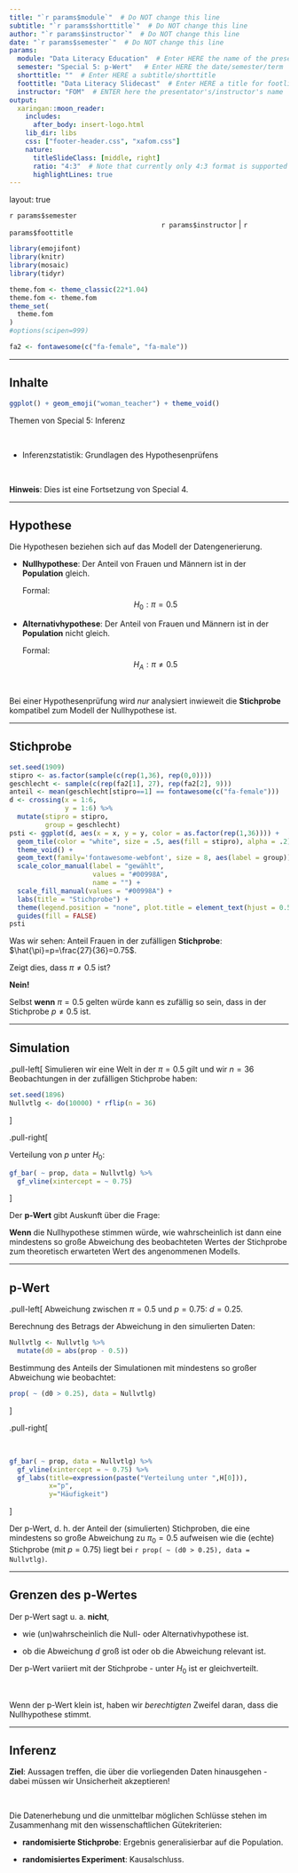 ```yaml
---
title: "`r params$module`"  # Do NOT change this line
subtitle: "`r params$shorttitle`"  # Do NOT change this line
author: "`r params$instructor`"  # Do NOT change this line
date: "`r params$semester`"  # Do NOT change this line
params:
  module: "Data Literacy Education"  # Enter HERE the name of the presentation/course/module
  semester: "Special 5: p-Wert"   # Enter HERE the date/semester/term
  shorttitle: ""  # Enter HERE a subtitle/shorttitle
  foottitle: "Data Literacy Slidecast"  # Enter HERE a title for footline
  instructor: "FOM"  # ENTER here the presentator's/instructor's name
output:
  xaringan::moon_reader:
    includes:
      after_body: insert-logo.html
    lib_dir: libs
    css: ["footer-header.css", "xafom.css"]
    nature:
      titleSlideClass: [middle, right]
      ratio: "4:3"  # Note that currently only 4:3 format is supported
      highlightLines: true
---
```



layout: true
  
<div class="my-header"></div>

<!-- the following lines define the header and the footer line: -->
<div class="my-footer"><span>`r params$semester`    
&emsp;&emsp;&emsp;&emsp;&emsp;&emsp;
&emsp;&emsp;&emsp;&emsp;&emsp;&emsp;&emsp;&emsp;&emsp;&emsp;&emsp;&emsp;&emsp;
`r params$instructor` | `r params$foottitle` </span></div> 

<div class="footer-line"></div>



```r
library(emojifont)
library(knitr)
library(mosaic)
library(tidyr)

theme.fom <- theme_classic(22*1.04)
theme.fom <- theme.fom
theme_set(
  theme.fom  
)
#options(scipen=999)

fa2 <- fontawesome(c("fa-female", "fa-male"))

```

---

## Inhalte

```r
ggplot() + geom_emoji("woman_teacher") + theme_void()
```


Themen von Special 5: Inferenz

<br>


- Inferenzstatistik: Grundlagen des Hypothesenprüfens


<br>

**Hinweis**: Dies ist eine Fortsetzung von Special 4.

---

## Hypothese 

Die Hypothesen beziehen sich auf das Modell der Datengenerierung.

- **Nullhypothese**: Der Anteil von Frauen und Männern ist in der **Population** gleich. 

  Formal:
  $$H_0: \pi = 0.5$$

- **Alternativhypothese**: Der Anteil von Frauen und Männern ist in der **Population** nicht gleich. 

  Formal:
  $$H_A: \pi  \neq 0.5$$

<br>

Bei einer Hypothesenprüfung wird *nur* analysiert inwieweit die **Stichprobe** kompatibel zum Modell der Nullhypothese ist.

---

## Stichprobe

```r
set.seed(1909)
stipro <- as.factor(sample(c(rep(1,36), rep(0,0))))
geschlecht <- sample(c(rep(fa2[1], 27), rep(fa2[2], 9)))
anteil <- mean(geschlecht[stipro==1] == fontawesome(c("fa-female")))
d <- crossing(x = 1:6,
              y = 1:6) %>%
  mutate(stipro = stipro,
         group = geschlecht)
psti <- ggplot(d, aes(x = x, y = y, color = as.factor(rep(1,36)))) +
  geom_tile(color = "white", size = .5, aes(fill = stipro), alpha = .2) +
  theme_void() +
  geom_text(family='fontawesome-webfont', size = 8, aes(label = group)) +
  scale_color_manual(label = "gewählt",
                     values = "#00998A",
                     name = "") +
  scale_fill_manual(values = "#00998A") +
  labs(title = "Stichprobe") +
  theme(legend.position = "none", plot.title = element_text(hjust = 0.5)) +
  guides(fill = FALSE) 
psti
```

Was wir sehen: Anteil Frauen in der zufälligen **Stichprobe**: $\hat{\pi}=p=\frac{27}{36}=0.75$.

Zeigt dies, dass $\pi \neq 0.5$ ist?

**Nein!**

Selbst **wenn** $\pi=0.5$ gelten würde kann es zufällig so sein, dass in der Stichprobe $p \neq 0.5$ ist.

---

## Simulation

.pull-left[
Simulieren wir eine Welt in der $\pi=0.5$ gilt und wir $n=36$ Beobachtungen in der zufälligen Stichprobe haben:

```r
set.seed(1896)
Nullvtlg <- do(10000) * rflip(n = 36)
```
]

.pull-right[

Verteilung von $p$ unter $H_0$:

```r
gf_bar( ~ prop, data = Nullvtlg) %>%
  gf_vline(xintercept = ~ 0.75)
```
]

Der **p-Wert** gibt Auskunft über die Frage: 

**Wenn** die Nullhypothese stimmen würde, wie wahrscheinlich ist dann eine mindestens so große Abweichung des beobachteten Wertes der Stichprobe zum theoretisch erwarteten Wert des angenommenen Modells.

---

## p-Wert

.pull-left[
Abweichung zwischen $\pi=0.5$ und $p=0.75$: $d=0.25$.

Berechnung des Betrags der Abweichung in den simulierten Daten:

```r
Nullvtlg <- Nullvtlg %>%
  mutate(d0 = abs(prop - 0.5))
```

Bestimmung des Anteils der Simulationen mit mindestens so großer Abweichung wie beobachtet:

```r
prop( ~ (d0 > 0.25), data = Nullvtlg)
```
]

.pull-right[

<br>


```r
gf_bar( ~ prop, data = Nullvtlg) %>%
  gf_vline(xintercept = ~ 0.75) %>%
  gf_labs(title=expression(paste("Verteilung unter ",H[0])),
          x="p",
          y="Häufigkeit")
```
]


Der p-Wert, d. h. der Anteil der (simulierten) Stichproben, die eine mindestens so große Abweichung zu $\pi_0=0.5$ aufweisen wie die (echte) Stichprobe (mit $p=0.75$) liegt bei `r prop( ~ (d0 > 0.25), data = Nullvtlg)`. 

---

## Grenzen des p-Wertes

Der p-Wert sagt u. a. **nicht**,

- wie (un)wahrscheinlich die Null- oder Alternativhypothese ist. 

- ob die Abweichung $d$ groß ist oder ob die Abweichung relevant ist.

Der p-Wert variiert mit der Stichprobe - unter $H_0$ ist er gleichverteilt.

<br>

Wenn der p-Wert klein ist, haben wir *berechtigten* Zweifel daran, dass die Nullhypothese stimmt. 

---

## Inferenz

**Ziel**: Aussagen treffen, die über die vorliegenden Daten hinausgehen - dabei müssen wir Unsicherheit akzeptieren!

<br>

Die Datenerhebung und die unmittelbar möglichen Schlüsse stehen im Zusammenhang mit den wissenschaftlichen Gütekriterien:

- **randomisierte Stichprobe**: Ergebnis generalisierbar auf die Population.

- **randomisiertes Experiment**: Kausalschluss.





